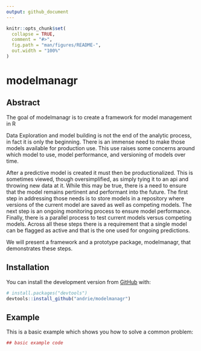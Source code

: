 ```yaml
---
output: github_document
---
```


<!-- README.md is generated from README.Rmd. Please edit that file -->

<!--
[![lifecycle](https://img.shields.io/badge/lifecycle-experimental-orange.svg)](https://www.tidyverse.org/lifecycle/#experimental)
-->

```r
knitr::opts_chunk$set(
  collapse = TRUE,
  comment = "#>",
  fig.path = "man/figures/README-",
  out.width = "100%"
)
```
# modelmanagr

## Abstract

The goal of modelmanagr is to create a framework for model management in R

Data Exploration and model building is not the end of the analytic process, in fact it is only the beginning. There is an immense need to make those models available for production use. This use raises some concerns around which model to use, model performance, and versioning of models over time.

After a predictive model is created it must then be productionalized. This is sometimes viewed, though oversimplified, as simply tying it to an api and throwing new data at it. While this may be true, there is a need to ensure that the model remains pertinent and performant into the future. The first step in addressing those needs is to store models in a repository where versions of the current model are saved as well as competing models. The next step is an ongoing monitoring process to ensure model performance. Finally, there is a parallel process to test current models versus competing models. Across all these steps there is a requirement that a single model can be flagged as active and that is the one used for ongoing predictions.

We will present a framework and a prototype package, modelmanagr, that demonstrates these steps.


## Installation

You can install the development version from [GitHub](https://github.com/) with:

``` r
# install.packages("devtools")
devtools::install_github("andrie/modelmanagr")
```
## Example

This is a basic example which shows you how to solve a common problem:

```r
## basic example code
```

